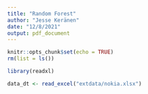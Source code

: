 ```yaml
---
title: "Random Forest"
author: "Jesse Keränen"
date: "12/8/2021"
output: pdf_document
---
```


```r
knitr::opts_chunk$set(echo = TRUE)
rm(list = ls())
```

```r
library(readxl)

data_dt <- read_excel("extdata/nokia.xlsx")
```

